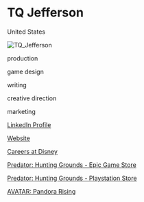 # TQ Jefferson

<Location>

United States

</Location>

![TQ_Jefferson](./images/TQ_Jefferson_v1.com/dms/image/C4E03AQF_CcHM43phzw/profile-displayphoto-shrink_200_200/0?e=1596672000&v=beta&t=vtq2xIozJ1GvAg0JwgUQEg9dkE95ax98Aw5v7Rwex_Y)

<Skills>

production

game design

writing

creative direction

marketing

</Skills>

<Business>

[LinkedIn Profile](www.linkedin.com/in/tqjefferson)

[Website](https://www.facebook.com/predatorhg/)

[Careers at Disney](https://jobs.disneycareers.com)

</Business>



<Games>

[Predator: Hunting Grounds - Epic Game Store](https://www.epicgames.com/store/en-US/product/predator-hunting-grounds/home)

[Predator: Hunting Grounds - Playstation Store](https://www.playstation.com/en-us/games/predator-hunting-grounds-ps4/)

[AVATAR: Pandora Rising](https://www.avatarpandorarising.com/)

</Games>
